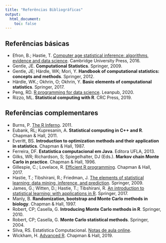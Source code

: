 ```yaml
---
title: "Referências Bibliográficas"
output:
  html_document:
    toc: false
---
```


## Referências básicas

- Efron, B.; Hastie, T. [Computer age statistical inference: algorithms,
  evidence and data science](https://web.stanford.edu/~hastie/CASI/).
  Cambridge University Press, 2016.
- Gentle, JE. **Computational Statistics**. Springer, 2009.
- Gentle, JE; Härdle, WK; Mori, Y. **Handbook of computational
statistics: concepts and methods**. Springer, 2012.
- Härdle, WK.; Okhrin, O; Okhrin, Y. **Basic elements of computational
  statistics**. Springer, 2017.
- Peng, RD. [R programming for data
  science](https://bookdown.org/rdpeng/rprogdatascience/).
  Leanpub, 2020.
- Rizzo, ML. **Statistical computing with R**. CRC Press, 2019.

## Referências complementares

- Burns, P. [The R
  Inferno](http://www.burns-stat.com/pages/Tutor/R_inferno.pdf). 2011.
- Eubank, RL; Kupresanin, A. **Statistical computing in C++ and R**.
Chapman & Hall, 2011.
- Everitt, BS. **Introduction to optimization methods and their
application in statistics**. Chapman & Hall, 1987.
- Ferreira, DF. **Estatística computacional em Java**. Editora
UFLA, 2013.
- Gilks, WR; Richardson, S; Spiegelhalter, DJ (Eds.). **Markov chain
  Monte Carlo in practice**. Chapman & Hall, 1996.
- Gillespie, C.; Lovelace, R. [Efficient R
programming](https://csgillespie.github.io/efficientR/). Chapman &
Hall, 2017.
- Hastie, T.; Tibshirani, R.; Friedman, J. [The elements of statistical
learning: data mining, inference, and
prediction](https://web.stanford.edu/~hastie/ElemStatLearn/).
Springer, 2009.
- James, G.; Witten, D.; Hastie, T.; Tibshirani, R. [An introduction to
  statistical learning: with applications in
  R](https://www.statlearning.com/). Springer, 2017.
- Manly, B. **Randomization, bootstrap and Monte Carlo methods in
biology**. Chapman & Hall, 1997.
- Robert, CP; Casella, G. **Introducing Monte Carlo methods in R**.
Springer, 2010.
- Robert, CP; Casella, G. **Monte Carlo statistical methods**.
Springer, 2004.
- Silva, RS. Estatística Computacional. [Notas de aula
  online](http://www.im.ufrj.br/ralph/estatisticacomputacional.html).
- Wickham, H. [Advanced R](https://adv-r.hadley.nz/). Chapman &
  Hall, 2019.

<!-- ## Referências *online* -->

<!-- - <http://www.dex.ufla.br/~danielff/ensino/estatisticacomputacional.html>; -->
<!-- - <https://ecivilufes.files.wordpress.com/2011/03/algoritimos.pdf>; -->
<!-- - <http://www.impa.br/opencms/pt/biblioteca/pm/PM_21.pdf>; -->
<!-- - <http://www.icmc.usp.br/~ehlers/slides-comp.pdf>; -->
<!-- - <https://sites.google.com/site/thaisf/Home/cursos/estatcompg> -->
<!-- - [Método da aceitação e rejeição](http://www.columbia.edu/~ks20/4703-Sigman/4703-07-Notes-ARM.pdf) -Karl Sigman. -->
<!-- - <http://www.cs.cmu.edu/~tcortina/15-105sp09/Unit02PtC.pdf>; -->
<!-- - [Bootstrap inference - Francisco Cribari-Neto](http://conteudo.icmc.usp.br/CMS/Arquivos/arquivos_enviados/SECAO-POSGRAD_87_bootstrap-slides.pdf). -->
<!-- - [Can You Behave Randomly?](http://faculty.rhodes.edu/wetzel/random/intro.html) - Robert R. Coveyou. -->
